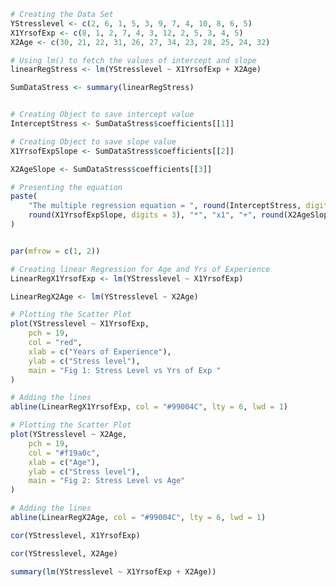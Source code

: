 


```r


# Creating the Data Set
YStresslevel <- c(2, 6, 1, 5, 3, 9, 7, 4, 10, 8, 6, 5)
X1YrsofExp <- c(8, 1, 2, 7, 4, 3, 12, 2, 5, 3, 4, 5)
X2Age <- c(30, 21, 22, 31, 26, 27, 34, 23, 28, 25, 24, 32)

# Using lm() to fetch the values of intercept and slope
linearRegStress <- lm(YStresslevel ~ X1YrsofExp + X2Age)

SumDataStress <- summary(linearRegStress)


# Creating Object to save intercept value
InterceptStress <- SumDataStress$coefficients[[1]]

# Creating Object to save slope value
X1YrsofExpSlope <- SumDataStress$coefficients[[2]]

X2AgeSlope <- SumDataStress$coefficients[[3]]

# Presenting the equation
paste(
    "The multiple regression equation = ", round(InterceptStress, digits = 3),
    round(X1YrsofExpSlope, digits = 3), "*", "x1", "+", round(X2AgeSlope, digits = 3), "*", "x2"
)


par(mfrow = c(1, 2))

# Creating linear Regression for Age and Yrs of Experience
LinearRegX1YrsofExp <- lm(YStresslevel ~ X1YrsofExp)

LinearRegX2Age <- lm(YStresslevel ~ X2Age)

# Plotting the Scatter Plot
plot(YStresslevel ~ X1YrsofExp,
    pch = 19,
    col = "red",
    xlab = c("Years of Experience"),
    ylab = c("Stress level"),
    main = "Fig 1: Stress Level vs Yrs of Exp "
)

# Adding the lines
abline(LinearRegX1YrsofExp, col = "#99004C", lty = 6, lwd = 1)

# Plotting the Scatter Plot
plot(YStresslevel ~ X2Age,
    pch = 19,
    col = "#f19a0c",
    xlab = c("Age"),
    ylab = c("Stress level"),
    main = "Fig 2: Stress Level vs Age"
)

# Adding the lines
abline(LinearRegX2Age, col = "#99004C", lty = 6, lwd = 1)

cor(YStresslevel, X1YrsofExp)

cor(YStresslevel, X2Age)

summary(lm(YStresslevel ~ X1YrsofExp + X2Age))
```